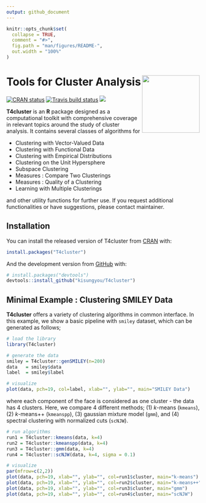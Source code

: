 ```yaml
---
output: github_document
---
```


<!-- README.md is generated from README.Rmd. Please edit that file -->

```r
knitr::opts_chunk$set(
  collapse = TRUE,
  comment = "#>",
  fig.path = "man/figures/README-",
  out.width = "100%"
)
```

# Tools for Cluster Analysis <a href='https://kisungyou.com/T4cluster/'><img src='man/figures/logo.png' align="right" height="150" /></a>

<!-- badges: start -->
[![CRAN status](https://www.r-pkg.org/badges/version/T4cluster)](https://CRAN.R-project.org/package=T4cluster)
[![Travis build status](https://travis-ci.com/kisungyou/T4cluster.svg?branch=master)](https://travis-ci.com/kisungyou/T4cluster)
[![](https://cranlogs.r-pkg.org/badges/T4cluster)](https://cran.r-project.org/package=T4cluster)
<!-- badges: end -->

**T4cluster** is an **R** package designed as a computational toolkit with comprehensive coverage 
in relevant topics around the study of cluster analysis. It contains several classes of algorithms for 

* Clustering with Vector-Valued Data 
* Clustering with Functional Data
* Clustering with Empirical Distributions
* Clustering on the Unit Hypersphere
* Subspace Clustering
* Measures : Compare Two Clusterings
* Measures : Quality of a Clustering
* Learning with Multiple Clusterings

and other utility functions for further use. If you request additional functionalities or have suggestions, please contact maintainer.


## Installation

You can install the released version of T4cluster from [CRAN](https://CRAN.R-project.org) with:

``` r
install.packages("T4cluster")
```

And the development version from [GitHub](https://github.com/) with:

``` r
# install.packages("devtools")
devtools::install_github("kisungyou/T4cluster")
```

## Minimal Example : Clustering SMILEY Data

**T4cluster** offers a variety of clustering algorithms in common interface. In this example, we show a 
basic pipeline with `smiley` dataset, which can be generated as follows;

```r
# load the library
library(T4cluster)

# generate the data
smiley = T4cluster::genSMILEY(n=200)
data   = smiley$data
label  = smiley$label

# visualize
plot(data, pch=19, col=label, xlab="", ylab="", main="SMILEY Data")
```

where each component of the face is considered as one cluster - the data has 4 clusters. Here, we compare 4 different methods; 
(1) *k*-means (`kmeans`), (2) *k*-means++ (`kmeanspp`), (3) gaussian mixture model (`gmm`), and (4) spectral clustering with normalized cuts (`scNJW`).

```r
# run algorithms
run1 = T4cluster::kmeans(data, k=4)
run2 = T4cluster::kmeanspp(data, k=4)
run3 = T4cluster::gmm(data, k=4)
run4 = T4cluster::scNJW(data, k=4, sigma = 0.1)

# visualize
par(mfrow=c(2,2))
plot(data, pch=19, xlab="", ylab="", col=run1$cluster, main="k-means")
plot(data, pch=19, xlab="", ylab="", col=run2$cluster, main="k-means++")
plot(data, pch=19, xlab="", ylab="", col=run3$cluster, main="gmm")
plot(data, pch=19, xlab="", ylab="", col=run4$cluster, main="scNJW")
```
